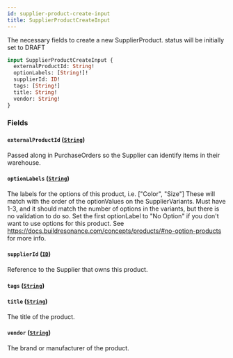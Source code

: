 ```yaml
---
id: supplier-product-create-input
title: SupplierProductCreateInput
---
```



The necessary fields to create a new SupplierProduct.
status will be initially set to DRAFT


```graphql
input SupplierProductCreateInput {
  externalProductId: String!
  optionLabels: [String!]!
  supplierId: ID!
  tags: [String!]
  title: String!
  vendor: String!
}
```


### Fields

#### `externalProductId` ([`String`](/developers/supplier-apis/supply-api/graphql/reference/scalars/string))

Passed along in PurchaseOrders so the Supplier can identify items in their warehouse.


#### `optionLabels` ([`String`](/developers/supplier-apis/supply-api/graphql/reference/scalars/string))

The labels for the options of this product, i.e. ["Color", "Size"]
These will match with the order of the optionValues on the SupplierVariants.
Must have 1-3, and it should match the number of options in the variants, but there is no validation to do so.
Set the first optionLabel to "No Option" if you don't want to use options for this product.
See https://docs.buildresonance.com/concepts/products/#no-option-products for more info.


#### `supplierId` ([`ID`](/developers/supplier-apis/supply-api/graphql/reference/scalars/id))

Reference to the Supplier that owns this product.


#### `tags` ([`String`](/developers/supplier-apis/supply-api/graphql/reference/scalars/string))




#### `title` ([`String`](/developers/supplier-apis/supply-api/graphql/reference/scalars/string))

The title of the product.


#### `vendor` ([`String`](/developers/supplier-apis/supply-api/graphql/reference/scalars/string))

The brand or manufacturer of the product.




